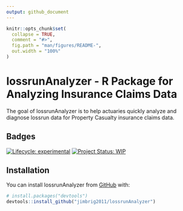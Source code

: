```yaml
---
output: github_document
---
```


<!-- README.md is generated from README.Rmd. Please edit that file -->

```r
knitr::opts_chunk$set(
  collapse = TRUE,
  comment = "#>",
  fig.path = "man/figures/README-",
  out.width = "100%"
)
```

# lossrunAnalyzer - R Package for Analyzing Insurance Claims Data

The goal of lossrunAnalyzer is to help actuaries quickly analyze and diagnose lossrun data for Property Casualty insurance claims data. 

## Badges

<!-- badges: start -->
[![Lifecycle: experimental](https://img.shields.io/badge/lifecycle-experimental-orange.svg)](https://www.tidyverse.org/lifecycle/#experimental)
[![Project Status: WIP](https://www.repostatus.org/badges/latest/wip.svg)](http://www.repostatus.org/#wip)
<!-- badges: end -->

## Installation

You can install lossrunAnalyzer from [GitHub](https://github.com/) with:

``` r
# install.packages("devtools")
devtools::install_github("jimbrig2011/lossrunAnalyzer")
```

